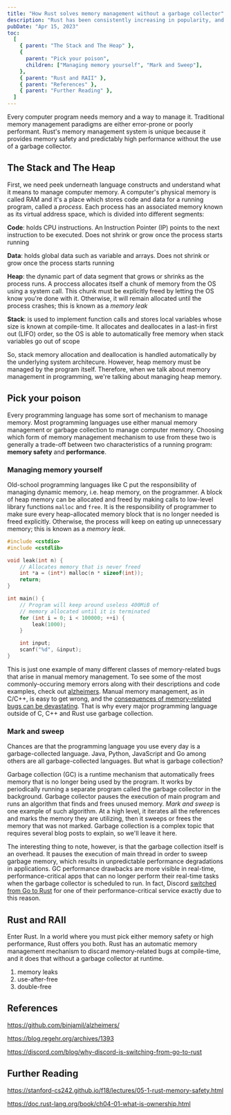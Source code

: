 ```yaml
---
title: "How Rust solves memory management without a garbage collector"
description: "Rust has been consistently increasing in popularity, and one of the reasons is its built-in memory safety capability without sacrificing high-performace. But how does Rust manages memory automatically without a garbage collector?"
pubDate: "Apr 15, 2023"
toc:
  [
    { parent: "The Stack and The Heap" },
    {
      parent: "Pick your poison",
      children: ["Managing memory yourself", "Mark and Sweep"],
    },
    { parent: "Rust and RAII" },
    { parent: "References" },
    { parent: "Further Reading" },
  ]
---
```


Every computer program needs memory and a way to manage it. Traditional memory management paradigms are either error-prone or poorly performant. Rust's memory management system is unique because it provides memory safety and predictably high performance without the use of a garbage collector.

## The Stack and The Heap

First, we need peek underneath language constructs and understand what it means to manage computer memory. A computer's physical memory is called RAM and it's a place which stores code and data for a running program, called a _process_. Each process has an associated memory known as its virtual address space, which is divided into different segments:

<AccessibleImage name="address-space" alt="Virtual address space" />

**Code**: holds CPU instructions. An Instruction Pointer (IP) points to the next instruction to be executed. Does not shrink or grow once the process starts running

**Data**: holds global data such as variable and arrays. Does not shrink or grow once the process starts running

**Heap**: the dynamic part of data segment that grows or shrinks as the process runs. A proccess allocates itself a chunk of memory from the OS using a system call. This chunk must be explicitly freed by letting the OS know you're done with it. Otherwise, it will remain allocated until the process crashes; this is known as a _memory leak_

**Stack**: is used to implement function calls and stores local variables whose size is known at compile-time. It allocates and deallocates in a last-in first out (LIFO) order, so the OS is able to automatically free memory when stack variables go out of scope

So, stack memory allocation and deallocation is handled automatically by the underlying system architecure. However, heap memory must be managed by the program itself. Therefore, when we talk about memory management in programming, we're talking about managing heap memory.

## Pick your poison

Every programming language has some sort of mechanism to manage memory. Most programming languages use either manual memory management or garbage collection to manage computer memory. Choosing which form of memory management mechanism to use from these two is generally a trade-off between two characteristics of a running program: **memory safety** and **performance**.

### Managing memory yourself

Old-school programming languages like C put the responsibility of managing dynamic memory, i.e. heap memory, on the programmer. A block of heap memory can be allocated and freed by making calls to low-level library functions `malloc` and `free`. It is the responsibility of programmer to make sure every heap-allocated memory block that is no longer needed is freed explicitly. Otherwise, the process will keep on eating up unnecessary memory; this is known as a _memory leak_.

```cpp
#include <cstdio>
#include <cstdlib>

void leak(int n) {
    // Allocates memory that is never freed
    int *a = (int*) malloc(n * sizeof(int));
    return;
}

int main() {
    // Program will keep around useless 400MiB of 
    // memory allocated until it is terminated
    for (int i = 0; i < 100000; ++i) {
        leak(1000);
    }

    int input;
    scanf("%d", &input);
}
```

This is just one example of many different classes of memory-related bugs that arise in manual memory management. To see some of the most commonly-occuring memory errors along with their descriptions and code examples, check out [alzheimers](https://github.com/binjamil/alzheimers/). Manual memory management, as in C/C++, is easy to get wrong, and the [consequences of memory-related bugs can be devastating](https://blog.regehr.org/archives/1393). That is why every major programming language outside of C, C++ and Rust use garbage collection.

### Mark and sweep

Chances are that the programming language you use every day is a garbage-collected language. Java, Python, JavaScript and Go among others are all garbage-collected languages. But what is garbage collection?

Garbage collection (GC) is a runtime mechanism that automatically frees memory that is no longer being used by the program. It works by periodically running a separate program called the garbage collector in the background. Garbage collector pauses the execution of main program and runs an algorithm that finds and frees unused memory. _Mark and sweep_ is one example of such algorithm. At a high level, it iterates all the references and marks the memory they are utilizing, then it sweeps or frees the memory that was not marked. Garbage collection is a complex topic that requires several blog posts to explain, so we'll leave it here.

The interesting thing to note, however, is that the garbage collection itself is an overhead. It pauses the execution of main thread in order to sweep garbage memory, which results in unpredictable performance degradations in applications. GC performance drawbacks are more visible in real-time, performance-critical apps that can no longer perform their real-time tasks when the garbage collector is scheduled to run. In fact, Discord [switched from Go to Rust](https://discord.com/blog/why-discord-is-switching-from-go-to-rust) for one of their performance-critical service exactly due to this reason.

## Rust and RAII

Enter Rust. In a world where you must pick either memory safety or high performance, Rust offers you both. Rust has an automatic memory management mechanism to discard memory-related bugs at compile-time, and it does that without a garbage collector at runtime.

1. memory leaks
1. use-after-free
1. double-free

## References

https://github.com/binjamil/alzheimers/

https://blog.regehr.org/archives/1393

https://discord.com/blog/why-discord-is-switching-from-go-to-rust

## Further Reading

https://stanford-cs242.github.io/f18/lectures/05-1-rust-memory-safety.html

https://doc.rust-lang.org/book/ch04-01-what-is-ownership.html
